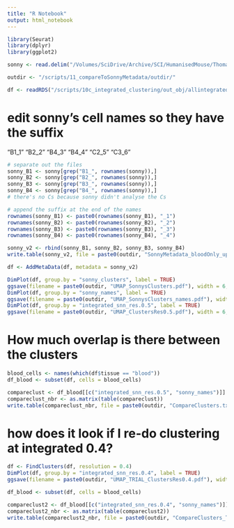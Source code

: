 ```yaml
---
title: "R Notebook"
output: html_notebook
---
```



```r
library(Seurat)
library(dplyr)
library(ggplot2)
```

```r
sonny <- read.delim("/Volumes/SciDrive/Archive/SCI/HumanisedMouse/Thomas2022/2_GetSonnyMetadataNames/outdir/sonny_metadata_clusters.txt", row.names = 1)

outdir <- "/scripts/11_compareToSonnyMetadata/outdir/"

df <- readRDS("/scripts/10c_integrated_clustering/out_obj/allintegratedClustered_Seurat.RDS")
```

# edit sonny's cell names so they have the suffix

"B1_1" "B2_2" "B4_3" "B4_4" "C2_5" "C3_6"

```r
# separate out the files
sonny_B1 <- sonny[grep("B1_", rownames(sonny)),]
sonny_B2 <- sonny[grep("B2_", rownames(sonny)),]
sonny_B3 <- sonny[grep("B3_", rownames(sonny)),]
sonny_B4 <- sonny[grep("B4_", rownames(sonny)),]
# there's no Cs because sonny didn't analyse the Cs

# append the suffix at the end of the names
rownames(sonny_B1) <- paste0(rownames(sonny_B1), "_1")
rownames(sonny_B2) <- paste0(rownames(sonny_B2), "_2")
rownames(sonny_B3) <- paste0(rownames(sonny_B3), "_3")
rownames(sonny_B4) <- paste0(rownames(sonny_B4), "_4")

sonny_v2 <- rbind(sonny_B1, sonny_B2, sonny_B3, sonny_B4)
write.table(sonny_v2, file = paste0(outdir, "SonnyMetadata_bloodOnly_updatedBarcodes.txt"), sep = "\t", quote = FALSE, col.names = NA)
```


```r
df <- AddMetaData(df, metadata = sonny_v2)
```

```r
DimPlot(df, group.by = "sonny_clusters", label = TRUE)
ggsave(filename = paste0(outdir, "UMAP_SonnysClusters.pdf"), width = 6, height = 5)
DimPlot(df, group.by = "sonny_names", label = TRUE)
ggsave(filename = paste0(outdir, "UMAP_SonnysClusters_names.pdf"), width = 6, height = 5)
DimPlot(df, group.by = "integrated_snn_res.0.5", label = TRUE)
ggsave(filename = paste0(outdir, "UMAP_ClustersRes0.5.pdf"), width = 6, height = 5)
```

# How much overlap is there between the clusters

```r
blood_cells <- names(which(df$tissue == "blood"))
df_blood <- subset(df, cells = blood_cells)
```

```r
compareclust <- df_blood[[c("integrated_snn_res.0.5", "sonny_names")]]
compareclust_nbr <- as.matrix(table(compareclust))
write.table(compareclust_nbr, file = paste0(outdir, "CompareClusters.txt"), sep = "\t", quote = FALSE, col.names = NA)
```

# how does it look if I re-do clustering at integrated 0.4?

```r
df <- FindClusters(df, resolution = 0.4)
DimPlot(df, group.by = "integrated_snn_res.0.4", label = TRUE)
ggsave(filename = paste0(outdir, "UMAP_TRIAL_ClustersRes0.4.pdf"), width = 6, height = 5)
```

```r
df_blood <- subset(df, cells = blood_cells)
```

```r
compareclust2 <- df_blood[[c("integrated_snn_res.0.4", "sonny_names")]]
compareclust2_nbr <- as.matrix(table(compareclust2))
write.table(compareclust2_nbr, file = paste0(outdir, "CompareClusters_TRIAL_res0.4.txt"), sep = "\t", quote = FALSE, col.names = NA)
```